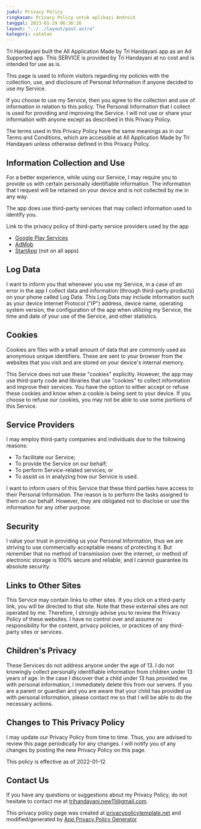 ```yaml
---
judul: Privacy Policy
ringkasan: Privacy Policy untuk aplikasi Android
tanggal: 2023-01-29 06:36:26
layout: "../../layout/post.astro"
kategori: catatan
---
```


Tri Handayani built the All Application Made by Tri Handayani app as an Ad Supported app. This SERVICE is provided by Tri Handayani at no cost and is intended for use as is.

This page is used to inform visitors regarding my policies with the collection, use, and disclosure of Personal Information if anyone decided to use my Service.

If you choose to use my Service, then you agree to the collection and use of information in relation to this policy. The Personal Information that I collect is used for providing and improving the Service. I will not use or share your information with anyone except as described in this Privacy Policy.

The terms used in this Privacy Policy have the same meanings as in our Terms and Conditions, which are accessible at All Application Made by Tri Handayani unless otherwise defined in this Privacy Policy.

## Information Collection and Use

For a better experience, while using our Service, I may require you to provide us with certain personally identifiable information. The information that I request will be retained on your device and is not collected by me in any way.

The app does use third-party services that may collect information used to identify you.

Link to the privacy policy of third-party service providers used by the app

- [Google Play Services](https://www.google.com/policies/privacy/)
- [AdMob](https://support.google.com/admob/answer/6128543?hl=en)
- [StartApp](https://www.startapp.com/privacy/) (not on all apps)

## Log Data

I want to inform you that whenever you use my Service, in a case of an error in the app I collect data and information (through third-party products) on your phone called Log Data. This Log Data may include information such as your device Internet Protocol ("IP") address, device name, operating system version, the configuration of the app when utilizing my Service, the time and date of your use of the Service, and other statistics.

## Cookies

Cookies are files with a small amount of data that are commonly used as anonymous unique identifiers. These are sent to your browser from the websites that you visit and are stored on your device's internal memory.

This Service does not use these "cookies" explicitly. However, the app may use third-party code and libraries that use "cookies" to collect information and improve their services. You have the option to either accept or refuse these cookies and know when a cookie is being sent to your device. If you choose to refuse our cookies, you may not be able to use some portions of this Service.

## Service Providers

I may employ third-party companies and individuals due to the following reasons:

- To facilitate our Service;
- To provide the Service on our behalf;
- To perform Service-related services; or
- To assist us in analyzing how our Service is used.

I want to inform users of this Service that these third parties have access to their Personal Information. The reason is to perform the tasks assigned to them on our behalf. However, they are obligated not to disclose or use the information for any other purpose.

## Security

I value your trust in providing us your Personal Information, thus we are striving to use commercially acceptable means of protecting it. But remember that no method of transmission over the internet, or method of electronic storage is 100% secure and reliable, and I cannot guarantee its absolute security.

## Links to Other Sites

This Service may contain links to other sites. If you click on a third-party link, you will be directed to that site. Note that these external sites are not operated by me. Therefore, I strongly advise you to review the Privacy Policy of these websites. I have no control over and assume no responsibility for the content, privacy policies, or practices of any third-party sites or services.

## Children's Privacy

These Services do not address anyone under the age of 13. I do not knowingly collect personally identifiable information from children under 13 years of age. In the case I discover that a child under 13 has provided me with personal information, I immediately delete this from our servers. If you are a parent or guardian and you are aware that your child has provided us with personal information, please contact me so that I will be able to do the necessary actions.

## Changes to This Privacy Policy

I may update our Privacy Policy from time to time. Thus, you are advised to review this page periodically for any changes. I will notify you of any changes by posting the new Privacy Policy on this page.

This policy is effective as of 2022-01-12

## Contact Us

If you have any questions or suggestions about my Privacy Policy, do not hesitate to contact me at trihandayani.new11@gmail.com.

This privacy policy page was created at [privacypolicytemplate.net](https://privacypolicytemplate.net) and modified/generated by [App Privacy Policy Generator](https://app-privacy-policy-generator.nisrulz.com/)
